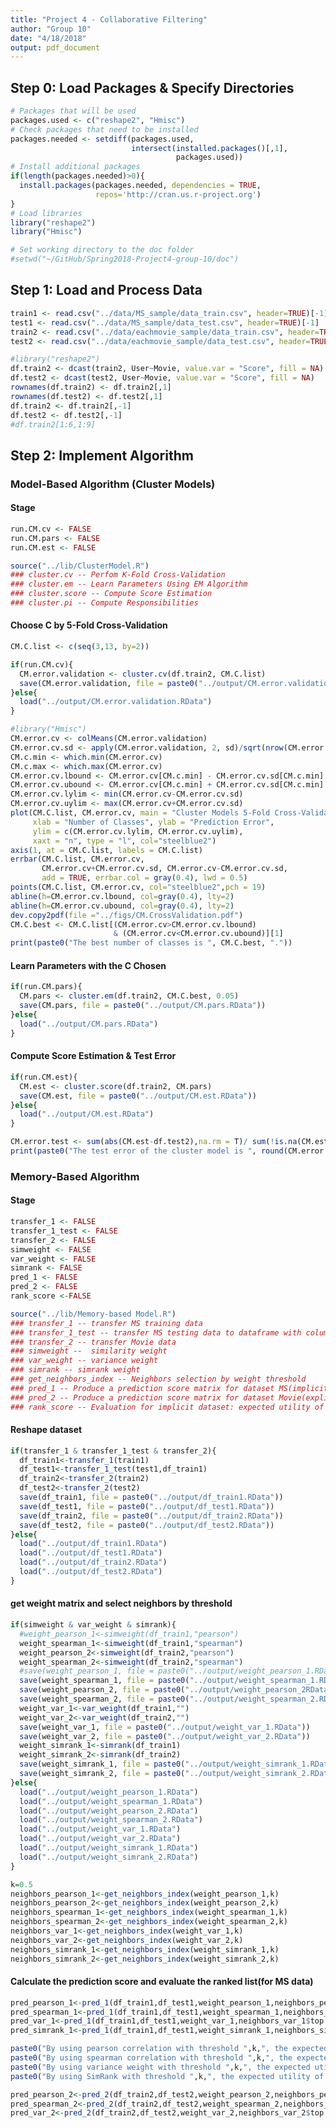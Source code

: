 ```yaml
---
title: "Project 4 - Collaborative Filtering"
author: "Group 10"
date: "4/18/2018"
output: pdf_document
---
```


## Step 0: Load Packages & Specify Directories
```r
# Packages that will be used
packages.used <- c("reshape2", "Hmisc")
# Check packages that need to be installed
packages.needed <- setdiff(packages.used, 
                           intersect(installed.packages()[,1], 
                                     packages.used))
# Install additional packages
if(length(packages.needed)>0){
  install.packages(packages.needed, dependencies = TRUE,
                   repos='http://cran.us.r-project.org')
}
# Load libraries  
library("reshape2")
library("Hmisc")

# Set working directory to the doc folder 
#setwd("~/GitHub/Spring2018-Project4-group-10/doc")
```

## Step 1: Load and Process Data
```r
train1 <- read.csv("../data/MS_sample/data_train.csv", header=TRUE)[-1]
test1 <- read.csv("../data/MS_sample/data_test.csv", header=TRUE)[-1]
train2 <- read.csv("../data/eachmovie_sample/data_train.csv", header=TRUE)
test2 <- read.csv("../data/eachmovie_sample/data_test.csv", header=TRUE)

#library("reshape2")
df.train2 <- dcast(train2, User~Movie, value.var = "Score", fill = NA)
df.test2 <- dcast(test2, User~Movie, value.var = "Score", fill = NA)
rownames(df.train2) <- df.train2[,1]
rownames(df.test2) <- df.test2[,1]
df.train2 <- df.train2[,-1]
df.test2 <- df.test2[,-1]
#df.train2[1:6,1:9]
```
## Step 2: Implement Algorithm
### Model-Based Algorithm (Cluster Models)
#### Stage  
```r
run.CM.cv <- FALSE
run.CM.pars <- FALSE
run.CM.est <- FALSE

source("../lib/ClusterModel.R")
### cluster.cv -- Perfom K-Fold Cross-Validation
### cluster.em -- Learn Parameters Using EM Algorithm
### cluster.score -- Compute Score Estimation 
### cluster.pi -- Compute Responsibilities  
```

#### Choose C by 5-Fold Cross-Validation  
```r
CM.C.list <- c(seq(3,13, by=2))

if(run.CM.cv){
  CM.error.validation <- cluster.cv(df.train2, CM.C.list)
  save(CM.error.validation, file = paste0("../output/CM.error.validation.RData"))
}else{
  load("../output/CM.error.validation.RData")
}

#library("Hmisc")
CM.error.cv <- colMeans(CM.error.validation)
CM.error.cv.sd <- apply(CM.error.validation, 2, sd)/sqrt(nrow(CM.error.validation))
CM.c.min <- which.min(CM.error.cv)
CM.c.max <- which.max(CM.error.cv)
CM.error.cv.lbound <- CM.error.cv[CM.c.min] - CM.error.cv.sd[CM.c.min]
CM.error.cv.ubound <- CM.error.cv[CM.c.min] + CM.error.cv.sd[CM.c.min]
CM.error.cv.lylim <- min(CM.error.cv-CM.error.cv.sd)
CM.error.cv.uylim <- max(CM.error.cv+CM.error.cv.sd)
plot(CM.C.list, CM.error.cv, main = "Cluster Models 5-Fold Cross-Validation",
     xlab = "Number of Classes", ylab = "Prediction Error", 
     ylim = c(CM.error.cv.lylim, CM.error.cv.uylim), 
     xaxt = "n", type = "l", col="steelblue2")
axis(1, at = CM.C.list, labels = CM.C.list)
errbar(CM.C.list, CM.error.cv, 
       CM.error.cv+CM.error.cv.sd, CM.error.cv-CM.error.cv.sd, 
       add = TRUE, errbar.col = gray(0.4), lwd = 0.5)
points(CM.C.list, CM.error.cv, col="steelblue2",pch = 19)
abline(h=CM.error.cv.lbound, col=gray(0.4), lty=2)
abline(h=CM.error.cv.ubound, col=gray(0.4), lty=2)
dev.copy2pdf(file ="../figs/CM.CrossValidation.pdf")
CM.C.best <- CM.C.list[(CM.error.cv>CM.error.cv.lbound) 
                       & (CM.error.cv<CM.error.cv.ubound)][1]
print(paste0("The best number of classes is ", CM.C.best, "."))  
```
#### Learn Parameters with the C Chosen 
```r
if(run.CM.pars){
  CM.pars <- cluster.em(df.train2, CM.C.best, 0.05)
  save(CM.pars, file = paste0("../output/CM.pars.RData"))
}else{
  load("../output/CM.pars.RData")
}
```

####  Compute Score Estimation & Test Error  
```r
if(run.CM.est){
  CM.est <- cluster.score(df.train2, CM.pars)
  save(CM.est, file = paste0("../output/CM.est.RData"))
}else{
  load("../output/CM.est.RData")
}

CM.error.test <- sum(abs(CM.est-df.test2),na.rm = T)/ sum(!is.na(CM.est-df.test2))
print(paste0("The test error of the cluster model is ", round(CM.error.test,4),"."))
```
### Memory-Based Algorithm  
#### Stage
```r
transfer_1 <- FALSE
transfer_1_test <- FALSE
transfer_2 <- FALSE
simweight <- FALSE
var_weight <- FALSE
simrank <- FALSE
pred_1 <- FALSE
pred_2 <- FALSE
rank_score <-FALSE

source("../lib/Memory-based Model.R")
### transfer_1 -- transfer MS training data
### transfer_1_test -- transfer MS testing data to dataframe with columns of all websites
### transfer_2 -- transfer Movie data
### simweight --  similarity weight
### var_weight -- variance weight
### simrank -- simrank weight
### get_neighbors_index -- Neighbors selection by weight threshold
### pred_1 -- Produce a prediction score matrix for dataset MS(implicit)
### pred_2 -- Produce a prediction score matrix for dataset Movie(explicit)
### rank_score -- Evaluation for implicit dataset: expected utility of ranked list
```

#### Reshape dataset
```r
if(transfer_1 & transfer_1_test & transfer_2){
  df_train1<-transfer_1(train1)
  df_test1<-transfer_1_test(test1,df_train1)
  df_train2<-transfer_2(train2)
  df_test2<-transfer_2(test2)
  save(df_train1, file = paste0("../output/df_train1.RData"))
  save(df_test1, file = paste0("../output/df_test1.RData"))
  save(df_train2, file = paste0("../output/df_train2.RData"))
  save(df_test2, file = paste0("../output/df_test2.RData"))
}else{
  load("../output/df_train1.RData")
  load("../output/df_test1.RData")
  load("../output/df_train2.RData")
  load("../output/df_test2.RData")
}
```

#### get weight matrix and select neighbors by threshold
```r
if(simweight & var_weight & simrank){
  #weight_pearson_1<-simweight(df_train1,"pearson")
  weight_spearman_1<-simweight(df_train1,"spearman")
  weight_pearson_2<-simweight(df_train2,"pearson")
  weight_spearman_2<-simweight(df_train2,"spearman")
  #save(weight_pearson_1, file = paste0("../output/weight_pearson_1.RData"))
  save(weight_spearman_1, file = paste0("../output/weight_spearman_1.RData"))
  save(weight_pearson_2, file = paste0("../output/weight_pearson_2RData"))
  save(weight_spearman_2, file = paste0("../output/weight_spearman_2.RData"))
  weight_var_1<-var_weight(df_train1,"")
  weight_var_2<-var_weight(df_train2,"")
  save(weight_var_1, file = paste0("../output/weight_var_1.RData"))
  save(weight_var_2, file = paste0("../output/weight_var_2.RData"))
  weight_simrank_1<-simrank(df_train1)
  weight_simrank_2<-simrank(df_train2)
  save(weight_simrank_1, file = paste0("../output/weight_simrank_1.RData"))
  save(weight_simrank_2, file = paste0("../output/weight_simrank_2.RData"))
}else{
  load("../output/weight_pearson_1.RData")
  load("../output/weight_spearman_1.RData")
  load("../output/weight_pearson_2.RData")
  load("../output/weight_spearman_2.RData")
  load("../output/weight_var_1.RData")
  load("../output/weight_var_2.RData")
  load("../output/weight_simrank_1.RData")
  load("../output/weight_simrank_2.RData")
}

k=0.5
neighbors_pearson_1<-get_neighbors_index(weight_pearson_1,k)
neighbors_pearson_2<-get_neighbors_index(weight_pearson_2,k)
neighbors_spearman_1<-get_neighbors_index(weight_spearman_1,k)
neighbors_spearman_2<-get_neighbors_index(weight_spearman_2,k)
neighbors_var_1<-get_neighbors_index(weight_var_1,k)
neighbors_var_2<-get_neighbors_index(weight_var_2,k)
neighbors_simrank_1<-get_neighbors_index(weight_simrank_1,k)
neighbors_simrank_2<-get_neighbors_index(weight_simrank_2,k)
```

#### Calculate the prediction score and evaluate the ranked list(for MS data)
```r
pred_pearson_1<-pred_1(df_train1,df_test1,weight_pearson_1,neighbors_pearson_1$top.neighbors)
pred_spearman_1<-pred_1(df_train1,df_test1,weight_spearman_1,neighbors_spearman_1$top.neighbors)
pred_var_1<-pred_1(df_train1,df_test1,weight_var_1,neighbors_var_1$top.neighbors)
pred_simrank_1<-pred_1(df_train1,df_test1,weight_simrank_1,neighbors_simrank_1$top.neighbors)

paste0("By using pearson correlation with threshold ",k,", the expected utility of the ranked list is ",rank_score(pred_pearson_1,df_test1))
paste0("By using spearman correlation with threshold ",k,", the expected utility of the ranked list is ",rank_score(pred_spearman_1,df_test1))
paste0("By using variance weight with threshold ",k,", the expected utility of the ranked list is ",rank_score(pred_var_1,df_test1))
paste0("By using SimRank with threshold ",k,", the expected utility of the ranked list is ",rank_score(pred_simrank_1,df_test1))
```

```r
pred_pearson_2<-pred_2(df_train2,df_test2,weight_pearson_2,neighbors_pearson_2$top.neighbors)
pred_spearman_2<-pred_2(df_train2,df_test2,weight_spearman_2,neighbors_spearman_2$top.neighbors)
pred_var_2<-pred_2(df_train2,df_test2,weight_var_2,neighbors_var_2$top.neighbors)
```
